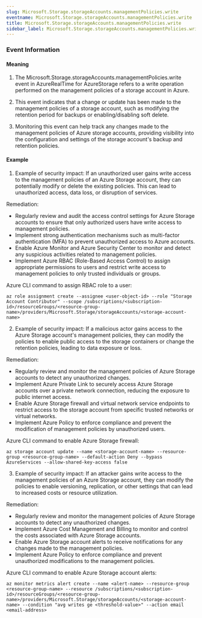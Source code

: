 ```yaml
--- 
slug: Microsoft.Storage.storageAccounts.managementPolicies.write
eventname: Microsoft.Storage.storageAccounts.managementPolicies.write
title: Microsoft.Storage.storageAccounts.managementPolicies.write
sidebar_label: Microsoft.Storage.storageAccounts.managementPolicies.write
---
```

                       
### Event Information

#### Meaning

1. The Microsoft.Storage.storageAccounts.managementPolicies.write event in AzureRealTime for AzureStorage refers to a write operation performed on the management policies of a storage account in Azure.

2. This event indicates that a change or update has been made to the management policies of a storage account, such as modifying the retention period for backups or enabling/disabling soft delete.

3. Monitoring this event can help track any changes made to the management policies of Azure storage accounts, providing visibility into the configuration and settings of the storage account's backup and retention policies.

#### Example

1. Example of security impact: If an unauthorized user gains write access to the management policies of an Azure Storage account, they can potentially modify or delete the existing policies. This can lead to unauthorized access, data loss, or disruption of services.

Remediation:
- Regularly review and audit the access control settings for Azure Storage accounts to ensure that only authorized users have write access to management policies.
- Implement strong authentication mechanisms such as multi-factor authentication (MFA) to prevent unauthorized access to Azure accounts.
- Enable Azure Monitor and Azure Security Center to monitor and detect any suspicious activities related to management policies.
- Implement Azure RBAC (Role-Based Access Control) to assign appropriate permissions to users and restrict write access to management policies to only trusted individuals or groups.

Azure CLI command to assign RBAC role to a user:
```
az role assignment create --assignee <user-object-id> --role "Storage Account Contributor" --scope /subscriptions/<subscription-id>/resourceGroups/<resource-group-name>/providers/Microsoft.Storage/storageAccounts/<storage-account-name>
```

2. Example of security impact: If a malicious actor gains access to the Azure Storage account's management policies, they can modify the policies to enable public access to the storage containers or change the retention policies, leading to data exposure or loss.

Remediation:
- Regularly review and monitor the management policies of Azure Storage accounts to detect any unauthorized changes.
- Implement Azure Private Link to securely access Azure Storage accounts over a private network connection, reducing the exposure to public internet access.
- Enable Azure Storage firewall and virtual network service endpoints to restrict access to the storage account from specific trusted networks or virtual networks.
- Implement Azure Policy to enforce compliance and prevent the modification of management policies by unauthorized users.

Azure CLI command to enable Azure Storage firewall:
```
az storage account update --name <storage-account-name> --resource-group <resource-group-name> --default-action Deny --bypass AzureServices --allow-shared-key-access false
```

3. Example of security impact: If an attacker gains write access to the management policies of an Azure Storage account, they can modify the policies to enable versioning, replication, or other settings that can lead to increased costs or resource utilization.

Remediation:
- Regularly review and monitor the management policies of Azure Storage accounts to detect any unauthorized changes.
- Implement Azure Cost Management and Billing to monitor and control the costs associated with Azure Storage accounts.
- Enable Azure Storage account alerts to receive notifications for any changes made to the management policies.
- Implement Azure Policy to enforce compliance and prevent unauthorized modifications to the management policies.

Azure CLI command to enable Azure Storage account alerts:
```
az monitor metrics alert create --name <alert-name> --resource-group <resource-group-name> --resource /subscriptions/<subscription-id>/resourceGroups/<resource-group-name>/providers/Microsoft.Storage/storageAccounts/<storage-account-name> --condition "avg writes ge <threshold-value>" --action email <email-address>
```


 